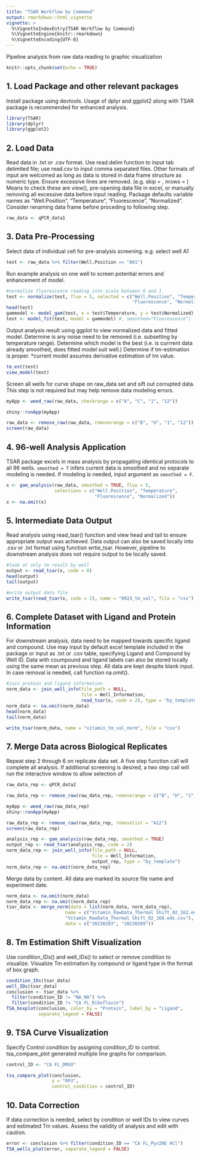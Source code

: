 ```yaml
---
title: "TSAR Workflow by Command"
output: rmarkdown::html_vignette
vignette: >
  %\VignetteIndexEntry{TSAR Workflow by Command}
  %\VignetteEngine{knitr::rmarkdown}
  %\VignetteEncoding{UTF-8}
---
```


Pipeline analysis from raw data reading to graphic visualization

```r
knitr::opts_chunk$set(echo = TRUE)
```

## 1. Load Package and other relevant packages

Install package using devtools. Usage of dplyr and ggplot2 along with TSAR package is recommended for enhanced analysis.

```r
library(TSAR)
library(dplyr)
library(ggplot2)
```

## 2. Load Data

Read data in .txt or .csv format. Use read.delim function to input tab delimited file; use read.csv to input comma separated files. Other formats of input are welcomed as long as data is stored in data frame structure as numeric type. Ensure excessive lines are removed. (e.g. skip = , nrows = ) Means to check these are view(), pre-opening data file in excel, or manually removing all excessive data before input reading. Package defaults variable names as "Well.Position", "Temperature", "Fluorescence", "Normalized". Consider renaming data frame before proceding to following step.

```r
raw_data <- qPCR_data1
```

## 3. Data Pre-Processing

Select data of individual cell for pre-analysis screening. e.g. select well A1

```r
test <- raw_data %>% filter(Well.Position == "A01")
```

Run example analysis on one well to screen potential errors and enhancement of model.

```r
#normalize fluorescence reading into scale between 0 and 1
test <- normalize(test, fluo = 5, selected = c("Well.Position", "Temperature", 
                                               "Fluorescence", "Normalized")) 
head(test)
gammodel <- model_gam(test, x = test$Temperature, y = test$Normalized)
test <- model_fit(test, model = gammodel) #, smoothed="Fluorescence")
```

Output analysis result using ggplot to view normalized data and fitted model. Determine is any noise need to be removed (i.e. subsetting by temperature range). Determine which model is the best (i.e. is currrent data already smoothed, does fitted model suit well.) Determine if tm-estimation is proper. \*current model assumes derivative estimation of tm value.

```r
tm_est(test)
view_model(test)
```

Screen all wells for curve shape on raw_data set and sift out corrupted data. This step is not required but may help remove data modeling errors.

```r
myApp <- weed_raw(raw_data, checkrange = c("A", "C", "1", "12"))
```
```r
shiny::runApp(myApp)
```
```r
raw_data <- remove_raw(raw_data, removerange = c("B", "H", "1", "12"))
screen(raw_data)
```

## 4. 96-well Analysis Application

TSAR package excels in mass analysis by propagating identical protocols to all 96 wells. `smoothed = T` infers current data is smoothed and no separate modeling is needed. If modeling is needed, input argument as `smoothed = F`.

```r
x <- gam_analysis(raw_data, smoothed = TRUE, fluo = 5, 
                  selections = c("Well.Position", "Temperature", 
                                 "Fluorescence", "Normalized"))
x <- na.omit(x)
```

## 5. Intermediate Data Output

Read analysis using read_tsar() function and view head and tail to ensure appropriate output was achieved. Data output can also be saved locally into .csv or .txt format using function wrtie_tsar. However, pipeline to downstream analysis does not require output to be locally saved.

```r
#look at only tm result by well
output <- read_tsar(x, code = 0)
head(output)
tail(output)
```

```r
#write output data file
write_tsar(read_tsar(x, code = 2), name = "0923_tm_val", file = "csv")
```

## 6. Complete Dataset with Ligand and Protein Information

For downstream analysis, data need to be mapped towards specific ligand and compound. Use may input by default excel template included in the package or input as .txt or .csv table, specifying Ligand and Compound by Well ID. Data with coumpound and ligand labels can also be stored locally using the same mean as previous step. All data are kept despite blank input. In case removal is needed, call function na.omit().

```r
#join protein and ligand information 
norm_data <- join_well_info(file_path = NULL, 
                            file = Well_Information, 
                            read_tsar(x, code = 2), type = "by_template")
norm_data <- na.omit(norm_data)
head(norm_data)
tail(norm_data)
```

```r
write_tsar(norm_data, name = "vitamin_tm_val_norm", file = "csv")
```

## 7. Merge Data across Biological Replicates

Repeat step 2 through 6 on replicate data set. A five step function call will complete all analysis. If additional screening is desired, a two step call will run the interactive window to allow selection of

```r
raw_data_rep <- qPCR_data2

raw_data_rep <- remove_raw(raw_data_rep, removerange = c("B", "H", "1", "12"))
```
```r
myApp <- weed_raw(raw_data_rep)
shiny::runApp(myApp)
```
```r
raw_data_rep <- remove_raw(raw_data_rep, removelist = "A12")
screen(raw_data_rep)

analysis_rep <- gam_analysis(raw_data_rep, smoothed = TRUE)
output_rep <- read_tsar(analysis_rep, code = 2)
norm_data_rep <- join_well_info(file_path = NULL, 
                                file = Well_Information, 
                                output_rep, type = "by_template")
norm_data_rep <- na.omit(norm_data_rep)

```

Merge data by content. All data are marked its source file name and experiment date.

```r
norm_data <- na.omit(norm_data)
norm_data_rep <- na.omit(norm_data_rep)
tsar_data <- merge_norm(data = list(norm_data, norm_data_rep), 
                      name = c("Vitamin_RawData_Thermal Shift_02_162.eds.csv", 
                      "Vitamin_RawData_Thermal Shift_02_168.eds.csv"), 
                      date = c("20230203", "20230209"))

```

## 8. Tm Estimation Shift Visualization

Use condition_IDs() and well_IDs() to select or remove condition to visualize. Visualize Tm estimation by compound or ligand type in the format of box graph.

```r
condition_IDs(tsar_data)
well_IDs(tsar_data)
conclusion <- tsar_data %>%
  filter(condition_ID != "NA_NA") %>%
  filter(condition_ID != "CA FL_Riboflavin")
TSA_boxplot(conclusion, color_by = "Protein", label_by = "Ligand",
            separate_legend = FALSE)
```

## 9. TSA Curve Visualization

Specify Control condition by assigning condition_ID to control. tsa_compare_plot generated multiple line graphs for comparison.

```r
control_ID <- "CA FL_DMSO"

tsa_compare_plot(conclusion,
                 y = "RFU",
                 control_condition = control_ID)
```

## 10. Data Correction

If data correction is needed, select by condition or well IDs to view curves and estimated Tm values. Assess the validity of analysis and edit with caution.
```r
error <- conclusion %>% filter(condition_ID == "CA FL_PyxINE HCl")
TSA_wells_plot(error, separate_legend = FALSE)
```
